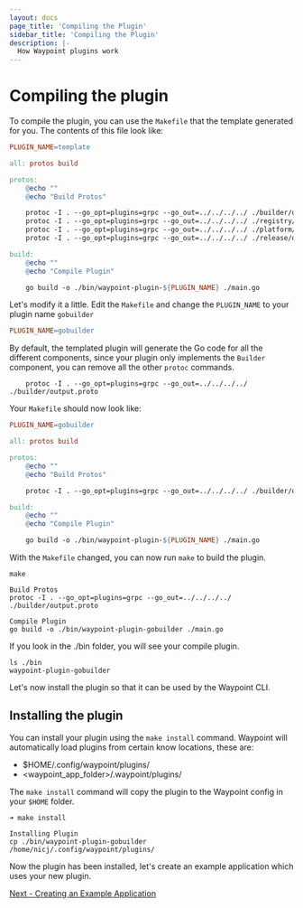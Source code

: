 ```yaml
---
layout: docs
page_title: 'Compiling the Plugin'
sidebar_title: 'Compiling the Plugin'
description: |-
  How Waypoint plugins work
---
```


# Compiling the plugin

To compile the plugin, you can use the `Makefile` that the template generated for you. The contents of this file look like:

```makefile
PLUGIN_NAME=template

all: protos build

protos:
	@echo ""
	@echo "Build Protos"

	protoc -I . --go_opt=plugins=grpc --go_out=../../../../ ./builder/output.proto
	protoc -I . --go_opt=plugins=grpc --go_out=../../../../ ./registry/output.proto
	protoc -I . --go_opt=plugins=grpc --go_out=../../../../ ./platform/output.proto
	protoc -I . --go_opt=plugins=grpc --go_out=../../../../ ./release/output.proto

build:
	@echo ""
	@echo "Compile Plugin"

	go build -o ./bin/waypoint-plugin-${PLUGIN_NAME} ./main.go
```

Let's modify it a little. Edit the `Makefile` and change the `PLUGIN_NAME` to your plugin name `gobuilder`

```makefile
PLUGIN_NAME=gobuilder
```

By default, the templated plugin will generate the Go code for all the different components, since your plugin only
implements the `Builder` component, you can remove all the other `protoc` commands.

```
	protoc -I . --go_opt=plugins=grpc --go_out=../../../../ ./builder/output.proto
```

Your `Makefile` should now look like:

```makefile
PLUGIN_NAME=gobuilder

all: protos build

protos:
	@echo ""
	@echo "Build Protos"

	protoc -I . --go_opt=plugins=grpc --go_out=../../../../ ./builder/output.proto

build:
	@echo ""
	@echo "Compile Plugin"

	go build -o ./bin/waypoint-plugin-${PLUGIN_NAME} ./main.go
```

With the `Makefile` changed, you can now run `make` to build the plugin.

```shell
make

Build Protos
protoc -I . --go_opt=plugins=grpc --go_out=../../../../ ./builder/output.proto

Compile Plugin
go build -o ./bin/waypoint-plugin-gobuilder ./main.go
```

If you look in the ./bin folder, you will see your compile plugin.

```shell
ls ./bin
waypoint-plugin-gobuilder
```

Let's now install the plugin so that it can be used by the Waypoint CLI.

## Installing the plugin

You can install your plugin using the `make install` command. Waypoint will automatically
load plugins from certain know locations, these are:

- \$HOME/.config/waypoint/plugins/
- <waypoint_app_folder>/.waypoint/plugins/

The `make install` command will copy the plugin to the Waypoint config in your `$HOME` folder.

```shell
➜ make install

Installing Plugin
cp ./bin/waypoint-plugin-gobuilder /home/nicj/.config/waypoint/plugins/
```

Now the plugin has been installed, let's create an example application which uses your new plugin.

[Next - Creating an Example Application](/docs/extending-waypoint/creating-plugins/example-application)
